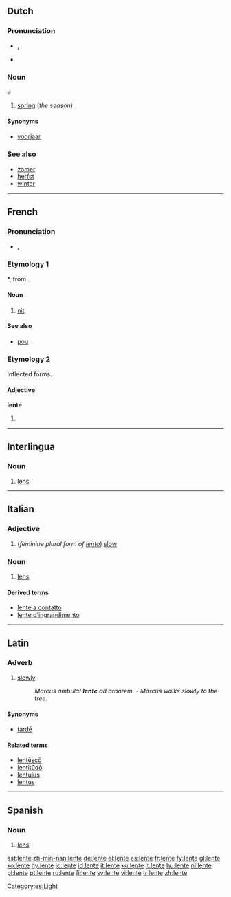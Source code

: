 ==Dutch==

===Pronunciation===
* {{IPA|/ˈlentə/|lang=nl}}, {{SAMPA|/"lent@/|lang=nl}}
* {{audio|Nl-lente.ogg|audio}}

===Noun===
{{infl|nl|noun|g=m|g2=f|plural|[[lentes]]|[[lentetje]]}}ə

# [[spring]] (''the season'')

====Synonyms====
* [[voorjaar]]

===See also===
* [[zomer]]
* [[herfst]]
* [[winter#Dutch|winter]]

----

==French==

===Pronunciation===
* {{IPA|/lɑ̃t/}}, {{SAMPA|/lA~t/|lang=fr}}

===Etymology 1===
{{VL.|fr}} *{{term||lenditem}}, from {{etyl|la|fr}} {{term|lens|lang=la}}.

====Noun====
{{fr-noun|f}}

# {{zoology|lang=fr}} [[nit]]

====See also====
* [[pou#French|pou]] {{m}}

===Etymology 2===
Inflected forms.

====Adjective====
'''lente''' {{f}}

# {{feminine of|[[lent#French|lent]]|lang=French}}

----

==Interlingua==

===Noun===
{{infl|la|noun}}

# [[lens]]

----

==Italian==

===Adjective===
{{infl|it|adjective form}} {{f}}{{p}}

# (''feminine plural form of [[lento#Italian|lento]]'') [[slow]]

===Noun===
{{it-noun|lent|f|e|i}}

# [[lens]]

====Derived terms====
* [[lente a contatto]]
* [[lente d'ingrandimento]]

----

==Latin==

===Adverb===
{{la-adv|lent||e}}

# [[slowly]]
#: ''Marcus ambulat '''lente''' ad arborem.'' - ''Marcus walks slowly to the tree.''

====Synonyms====
* {{sense|slowly}} [[tarde#Latin|tardē]]

====Related terms====
* [[lentesco|lentēscō]]
* [[lentitudo|lentitūdō]]
* [[lentulus]]
* [[lentus]]

----

==Spanish==

===Noun===
{{es-noun-f}}

# [[lens]]

[[Category:es:Light]]

[[ast:lente]]
[[zh-min-nan:lente]]
[[de:lente]]
[[el:lente]]
[[es:lente]]
[[fr:lente]]
[[fy:lente]]
[[gl:lente]]
[[ko:lente]]
[[hy:lente]]
[[io:lente]]
[[id:lente]]
[[it:lente]]
[[ku:lente]]
[[lt:lente]]
[[hu:lente]]
[[nl:lente]]
[[pl:lente]]
[[pt:lente]]
[[ru:lente]]
[[fi:lente]]
[[sv:lente]]
[[vi:lente]]
[[tr:lente]]
[[zh:lente]]